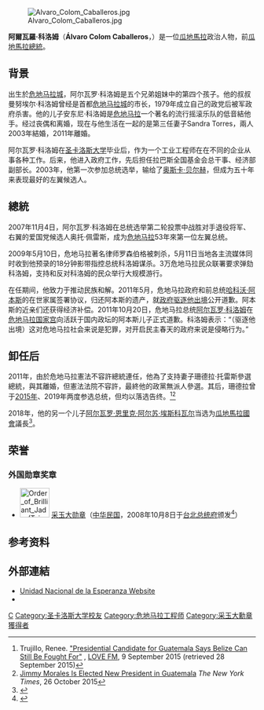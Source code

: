 [[File:Alvaro_Colom_Caballeros.jpg|thumb]]

'''阿爾瓦羅·科洛姆'''（'''Álvaro Colom Caballeros'''，{{bd|1951年|6月15日}}）是一位[[瓜地馬拉|瓜地馬拉]]政治人物，前[[瓜地馬拉總統|瓜地馬拉總統]]。

==背景==

出生於[[危地马拉城|危地马拉城]]，阿尔瓦罗·科洛姆是五个兄弟姐妹中的第四个孩子。他的叔叔曼努埃尔·科洛姆曾经是首都[[危地马拉城|危地马拉城]]的市长，1979年成立自己的政党后被军政府杀害。他的儿子安东尼·科洛姆是[[危地马拉|危地马拉]]一个著名的流行摇滚乐队的低音結他手。经过丧偶和离婚，现在与他生活在一起的是第三任妻子Sandra Torres，兩人2003年結婚，2011年離婚。

阿尔瓦罗·科洛姆在[[危地马拉圣卡洛斯大学|圣卡洛斯大学]]毕业后，作为一个工业工程师在在不同的企业从事各种工作。后来，他进入政府工作，先后担任拉巴斯全国基金会总干事、经济部副部长。2003年，他第一次参加总统选举，输给了[[奥斯卡·贝尔赫|奥斯卡·贝尔赫]]，但成为五十年来表现最好的左翼候选人。

==總統==
2007年11月4日，阿尔瓦罗·科洛姆在总统选举第二轮投票中战胜对手退役将军、右翼的爱国党候选人奥托·佩雷斯，成为[[危地马拉|危地马拉]]53年來第一位左翼总统。

2009年5月10日，危地马拉著名律师罗森伯格被刺杀，5月11日当地各主流媒体同时收到他预录的18分钟影带指控总统科洛姆谋杀。3万危地马拉民众联署要求弹劾科洛姆，支持和反对科洛姆的民众举行大规模游行。

在任期间，他致力于推动民族和解。2011年5月，危地马拉政府和前总统[[哈科沃·阿本斯|哈科沃·阿本斯]]的在世家属签署协议，归还阿本斯的遗产，就[[1954年危地马拉政变|政府驱逐他出境]]公开道歉。阿本斯的近亲们还获得经济补偿{{sfn|Malkin|2011}}。2011年10月20日，危地马拉总统[[阿尔瓦罗·科洛姆|阿尔瓦罗·科洛姆]]在[[危地马拉国家宫|危地马拉国家宫]]向活跃于国内政坛的阿本斯儿子{{le|雅各布·阿本斯·维拉诺瓦|Jacobo Árbenz Villanova}}正式道歉{{sfn|Malkin|2011}}。科洛姆表示：“（驱逐他出境）这对危地马拉社会来说是犯罪，对开启民主春天的政府来说是侵略行为{{sfn|Malkin|2011}}。”

==卸任后==

2011年，由於危地马拉憲法不容許總統連任，他為了支持妻子珊德拉·托雷斯參選總統，與其離婚，但憲法法院不容許，最終他的政黨無派人參選。其后，珊德拉曾于[[2015年危地馬拉大選|2015年]]、2019年两度参选总统，但均以落选告终。<ref name="annex">Trujillo, Renee. [http://lovefm.com/2015/09/09/presidential-candidate-for-guatemala-says-belize-can-still-be-fought-for/ "Presidential Candidate for Guatemala Says Belize Can Still Be Fought For"] {{Wayback|url=http://lovefm.com/2015/09/09/presidential-candidate-for-guatemala-says-belize-can-still-be-fought-for/ |date=20150928193607 }}, [[LOVE_FM_(Belize)|LOVE FM]], 9 September 2015 (retrieved 28 September 2015)</ref><ref name="nyt25">[http://www.nytimes.com/2015/10/26/world/americas/former-tv-comedian-jimmy-morales-seems-set-to-be-elected-guatemalas-president.html?_r=0 Jimmy Morales Is Elected New President in Guatemala] {{Wayback|url=http://www.nytimes.com/2015/10/26/world/americas/former-tv-comedian-jimmy-morales-seems-set-to-be-elected-guatemalas-president.html?_r=0 |date=20151029012836 }} ''The New York Times'', 26 October 2015</ref>

2018年，他的另一个儿子[[阿尔瓦罗·恩里克·阿尔苏·埃斯科瓦尔|阿尔瓦罗·恩里克·阿尔苏·埃斯科瓦尔]]当选为[[瓜地馬拉國會|瓜地馬拉國會]]議長<ref>{{Cite news|url=https://udn.com/news/story/6656/3349193|title=蔡英文今接見瓜地馬拉國會議長 外交部：邦誼篤睦|author=鄭媁|date=2018-09-05|work=[[聯合報|聯合報]]|accessdate=2018-09-23|deadurl=no|language=zh-tw|archiveurl=https://web.archive.org/web/20180923060813/https://udn.com/news/story/6656/3349193|archivedate=2018-09-23}}</ref>。


==荣誉==
===外国勋章奖章===
* [[File:Order_of_Brilliant_Jade_(Taiwan)_-_ribbon_bar.gif|60px]] [[采玉大勋章|采玉大勋章]]（[[中华民国|中华民国]]，2008年10月8日于[[台北市|台北]][[总统府_(台湾)|总统府]]颁发<ref>{{cite web |url=https://www.president.gov.tw/NEWS/12687 |title=總統以國宴款待瓜地馬拉共和國總統柯隆閣下 |publisher=中华民国总统府 |date=2008-10-08 |accessdate=2021-12-25 |archive-date=2022-03-15 |archive-url=https://web.archive.org/web/20220315180201/https://www.president.gov.tw/NEWS/12687 |dead-url=no }}</ref>）

==参考资料==
{{reflist|20em}}

==外部連結==
*[https://web.archive.org/web/20190617161852/http://www.une.org.gt/ Unidad Nacional de la Esperanza Website]
*{{cite news|url=http://news.bbc.co.uk/2/hi/americas/7077829.stm|title=Centrist claims win in Guatemala|publisher=BBC News|date=5 November 2007|accessdate=2007-11-06|archive-date=2019-08-28|archive-url=https://web.archive.org/web/20190828034643/http://news.bbc.co.uk/2/hi/americas/7077829.stm|dead-url=no}} 

{{Authority control}}
[[Category:危地马拉总统|C]]
[[Category:圣卡洛斯大学校友|Category:圣卡洛斯大学校友]]
[[Category:危地马拉工程师|Category:危地马拉工程师]]
[[Category:采玉大勳章獲得者|Category:采玉大勳章獲得者]]